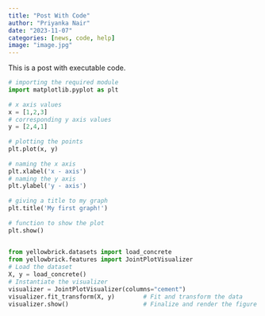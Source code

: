 ```yaml
---
title: "Post With Code"
author: "Priyanka Nair"
date: "2023-11-07"
categories: [news, code, help]
image: "image.jpg"
---
```


This is a post with executable code.

```python
# importing the required module  
import matplotlib.pyplot as plt  
    
# x axis values  
x = [1,2,3]  
# corresponding y axis values  
y = [2,4,1]  
    
# plotting the points   
plt.plot(x, y)  
    
# naming the x axis  
plt.xlabel('x - axis')  
# naming the y axis  
plt.ylabel('y - axis')  
    
# giving a title to my graph  
plt.title('My first graph!')  
    
# function to show the plot  
plt.show() 
    
```

```python
from yellowbrick.datasets import load_concrete
from yellowbrick.features import JointPlotVisualizer
# Load the dataset
X, y = load_concrete()
# Instantiate the visualizer
visualizer = JointPlotVisualizer(columns="cement")
visualizer.fit_transform(X, y)        # Fit and transform the data
visualizer.show()                     # Finalize and render the figure

```
